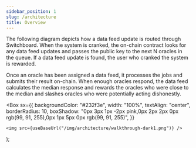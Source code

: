 ```yaml
---
sidebar_position: 1
slug: /architecture
title: Overview
---
```


The following diagram depicts how a data feed update is routed through Switchboard. When the system is cranked, the on-chain contract looks for any data feed updates and passes the public key to the next N oracles in the queue. If a data feed update is found, the user who cranked the system is rewarded.

Once an oracle has been assigned a data feed, it processes the jobs and submits their result on-chain. When enough oracles respond, the data feed calculates the median response and rewards the oracles who were close to the median and slashes oracles who were potentially acting dishonestly.


  <Box
    sx={{
      backgroundColor: "#232f3e",
      width: "100%",
      textAlign: "center",
      borderRadius: 10,
      boxShadow:
        "0px 3px 1px -2px pink,0px 2px 2px 0px rgb(99, 91, 255),0px 1px 5px 0px rgb(99, 91, 255)",
    }}
  >
    <img src={useBaseUrl("/img/architecture/walkthrough-dark1.png")} />
  </Box>
);

<ArchitectureDiagram />
